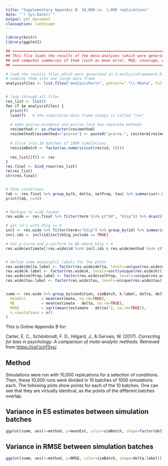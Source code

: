 ```yaml
---
title: "Supplementary Appendix B: 10,000 vs. 1,000 replications"
date: "`r Sys.Date()`"
output: pdf_document
classoption: landscape
---
```



```r
library(knitr)
library(ggplot2)

```


```r
## ======================================================================
## This file loads the results of the meta-analyses (which were generated in 2-analysisFramework.R)
## and computes summaries of them (such as mean error, MSE, coverage, etc.)
## ======================================================================

# load the results files which were generated in 2-analysisFramework.R,
# combine them into one large data frame
analysisFiles <- list.files("analysisParts", pattern=".*\\.RData", full.names=TRUE)


# loop through all files
res_list <- list()
for (f in analysisFiles) {
  print(f)
  load(f)	# the simulation data frame always is called "res"
  
  # make pcurve.evidence and pcurve.lack two separate methods
  res$method <- as.character(res$method)
  res$method[res$method=="pcurve"] <- paste0("pcurve.", res$term[res$method=="pcurve"])
  
  # Slice into 10 batches of 1000 simulations
  res$simBatch <- factor(as.numeric(cut(res$id, 10)))
  
  res_list[[f]] <- res
}
res.final <- bind_rows(res_list)
rm(res_list)
str(res.final)


# Show conditions
tab <- res.final %>% group_by(k, delta, selProp, tau) %>% summarise(n.MA=length(unique(id)))
print(tab, n=50)


# Reshape to wide format
res.wide <- res.final %>% filter(term %in% c("b0", "kSig")) %>% dcast(id + condition + simBatch + k + delta + qrpEnv + selProp + tau + method + term ~ variable, value.var="value")

# get id's with kSig >= 4
incl <- res.wide %>% filter(term=="kSig") %>% group_by(id) %>% summarise(kSig_include = estimate >= 4)
incl.ids <- incl$id[incl$kSig_include == TRUE]

# Set p-curve and p-uniform to NA where kSig < 4
res.wide$estimate[!res.wide$id %in% incl.ids & res.wide$method %in% c("puniform", "pcurve.b0") & res.wide$term == "b0"] <- NA


# define some meaningful labels for the plots
res.wide$delta.label <- factor(res.wide$delta, levels=unique(res.wide$delta), labels=paste0("delta = ", unique(res.wide$delta)))
res.wide$k.label <- factor(res.wide$k, levels=sort(unique(res.wide$k)), labels=paste0("k = ", sort(unique(res.wide$k))))
res.wide$selProp.label <- factor(res.wide$selProp, levels=unique(res.wide$selProp), labels=paste0("selProp = ", unique(res.wide$selProp)))
res.wide$tau.label <- factor(res.wide$tau, levels=unique(res.wide$tau), labels=paste0("tau = ", unique(res.wide$tau)))


summ <- res.wide %>% group_by(condition, simBatch, k.label, delta, delta.label, selProp.label, tau.label, method) %>% summarise(
  meanEst		= mean(estimate, na.rm=TRUE),
  ME 			= mean(estimate - delta, na.rm=TRUE),
  RMSE			= sqrt(mean((estimate - delta)^2, na.rm=TRUE)),
  n.simulations = n()
)
```

This is Online Appendix B for:

Carter, E. C., Schönbrodt, F. D., Hilgard, J., &amp; Gervais, W. (2017). *Correcting for bias in psychology: A comparison of meta-analytic methods.* Retrieved from [https://osf.io/rf3ys/](https://osf.io/rf3ys/).

## Method ##

Simulations were run with 10,000 replications for a selection of conditions. Then, these 10,000 runs were divided in 10 batches of 1000 simulations each. The following plots show points for each of the 10 batches. One can see that they are virtually identical, as the points of the different batches overlap.

## Variance in ES estimates between simulation batches

```r
ggplot(summ, aes(x=method, y=meanEst, color=simBatch, shape=factor(delta.label))) + geom_point() + geom_hline(aes(yintercept=delta), linetype="dotted") + facet_grid(selProp.label~k.label~tau.label) + coord_flip(ylim=c(-0.5, 1))
```


## Variance in RMSE between simulation batches

```r
ggplot(summ, aes(x=method, y=RMSE, color=simBatch, shape=delta.label)) + geom_point() + facet_grid(selProp.label~k.label~tau.label) + coord_flip(ylim=c(-.8, .8))
```
